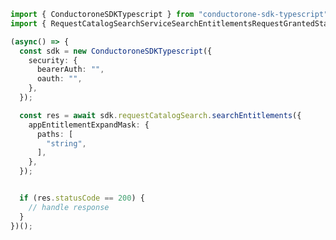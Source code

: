 ```typescript SearchEntitlements.ts
import { ConductoroneSDKTypescript } from "conductorone-sdk-typescript";
import { RequestCatalogSearchServiceSearchEntitlementsRequestGrantedStatus } from "conductorone-sdk-typescript/dist/sdk/models/shared";

(async() => {
  const sdk = new ConductoroneSDKTypescript({
    security: {
      bearerAuth: "",
      oauth: "",
    },
  });

  const res = await sdk.requestCatalogSearch.searchEntitlements({
    appEntitlementExpandMask: {
      paths: [
        "string",
      ],
    },
  });


  if (res.statusCode == 200) {
    // handle response
  }
})();
```
